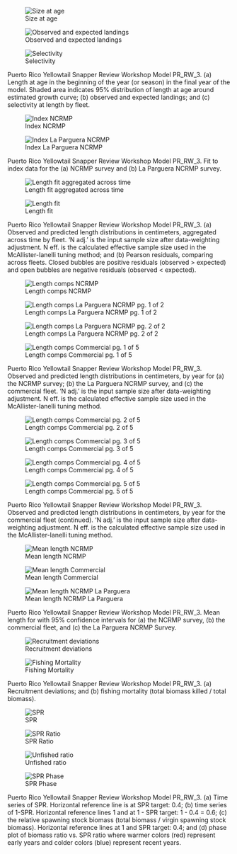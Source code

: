 ::: {#fig-PR_RW_3-group1 layout-ncol="2"}
![Size at age](/Scenarios/PR_RW_3/plots/bio1_sizeatage.png)

![Observed and expected landings](/Scenarios/PR_RW_3/plots/catch3_observed_and_expected_landings_(if_different).png)

![Selectivity](/Scenarios/PR_RW_3/plots/sel01_multiple_fleets_length1.png)

Puerto Rico Yellowtail Snapper Review Workshop Model PR_RW_3. (a) Length at age in the beginning of the year (or season) in the final year of the model. Shaded area indicates 95% distribution of length at age around estimated growth curve; (b) observed and expected landings; and (c) selectivity at length by fleet.
:::

::: {#fig-PR_RW_3-group2 layout-ncol="2"}
![Index NCRMP](/Scenarios/PR_RW_3/plots/index2_cpuefit_NCRMP.png)

![Index La Parguera NCRMP](/Scenarios/PR_RW_3/plots/index2_cpuefit_NCRMP_LAP.png)

Puerto Rico Yellowtail Snapper Review Workshop Model PR_RW_3. Fit to index data for the (a) NCRMP survey and (b) La Parguera NCRMP survey.  
:::

::: {#fig-PR_RW_3-group3 layout-ncol="2"}
![Length fit aggregated across time](/Scenarios/PR_RW_3/plots/comp_lenfit__aggregated_across_time.png)

![Length fit](/Scenarios/PR_RW_3/plots/comp_lenfit__multi-fleet_comparison.png)


Puerto Rico Yellowtail Snapper Review Workshop Model PR_RW_3. (a) Observed and predicted length distributions in centimeters, aggregated across time by fleet. 'N adj.' is the input sample size after data-weighting adjustment. N eff. is the calculated effective sample size used in the McAllister-Ianelli tuning method; and (b) Pearson residuals, comparing across fleets. Closed bubbles are positive residuals (observed > expected) and open bubbles are negative residuals (observed < expected).
:::

::: {#fig-PR_RW_3-group4 layout-ncol="2"}
![Length comps NCRMP](/Scenarios/PR_RW_4/plots/comp_lenfit_flt2mkt0.png)

![Length comps La Parguera NCRMP pg. 1 of 2](/Scenarios/PR_RW_3/plots/comp_sizefit_flt3mkt0_page1.png)

![Length comps La Parguera NCRMP pg. 2 of 2](/Scenarios/PR_RW_3/plots/comp_sizefit_flt3mkt0_page2.png)

![Length comps Commercial pg. 1 of 5](/Scenarios/PR_RW_3/plots/comp_lenfit_flt1mkt0_page1.png)

Puerto Rico Yellowtail Snapper Review Workshop Model PR_RW_3. Observed and predicted length distributions in centimeters, by year for (a) the NCRMP survey; (b) the La Parguera NCRMP survey, and (c) the commercial fleet. 'N adj.' is the input sample size after data-weighting adjustment. N eff. is the calculated effective sample size used in the McAllister-Ianelli tuning method.
:::

::: {#fig-PR_RW_3-group5 layout-ncol="2"}
![Length comps Commercial pg. 2 of 5](/Scenarios/PR_RW_3/plots/comp_lenfit_flt1mkt0_page2.png)

![Length comps Commercial pg. 3 of 5](/Scenarios/PR_RW_3/plots/comp_lenfit_flt1mkt0_page3.png)

![Length comps Commercial pg. 4 of 5](/Scenarios/PR_RW_3/plots/comp_lenfit_flt1mkt0_page4.png)

![Length comps Commercial pg. 5 of 5](/Scenarios/PR_RW_3/plots/comp_lenfit_flt1mkt0_page5.png)

Puerto Rico Yellowtail Snapper Review Workshop Model PR_RW_3. Observed and predicted length distributions in centimeters, by year for the commercial fleet (continued). 'N adj.' is the input sample size after data-weighting adjustment. N eff. is the calculated effective sample size used in the McAllister-Ianelli tuning method. 
:::

::: {#fig-PR_RW_3-group6 layout-ncol="2"}
![Mean length NCRMP](/Scenarios/PR_RW_3/plots/comp_lenfit_data_weighting_TA1-8_NCRMP.png)

![Mean length Commercial](/Scenarios/PR_RW_3/plots/comp_lenfit_data_weighting_TA1-8_Commercial.png)

![Mean length NCRMP La Parguera](/Scenarios/PR_RW_3/plots/comp_sizefit_data_weighting_TA1-8_NCRMP_LAP.png)

Puerto Rico Yellowtail Snapper Review Workshop Model PR_RW_3. Mean length for with 95% confidence intervals for (a) the NCRMP survey, (b) the commercial fleet, and (c) the La Parguera NCRMP Survey.
:::

::: {#fig-PR_RW_3-group7 layout-ncol="2"}
![Recruitment deviations](/Scenarios/PR_RW_3/plots/recdevs1_points.png)

![Fishing Mortality](/Scenarios/PR_RW_3/plots/ts_summaryF.png)

Puerto Rico Yellowtail Snapper Review Workshop Model PR_RW_3. (a) Recruitment deviations; and (b) fishing mortality (total biomass killed / total biomass).
:::

::: {#fig-PR_RW_3-group9 layout-ncol="2"}
![SPR](/Scenarios/PR_RW_3/plots/SPR1_series.png)

![SPR Ratio](/Scenarios/PR_RW_3/plots/SPR3_ratiointerval.png)

![Unfished ratio](/Scenarios/PR_RW_3/plots/ts9_Fraction_of_unfished_spawning_output.png)

![SPR Phase](/Scenarios/PR_RW_3/plots/SPR4_phase.png)

Puerto Rico Yellowtail Snapper Review Workshop Model PR_RW_3. (a) Time series of SPR. Horizontal reference line is at SPR target: 0.4; (b) time series of 1-SPR. Horizontal reference lines 1 and at 1 - SPR target: 1 - 0.4 = 0.6; (c) the relative spawning stock biomass (total biomass / virgin spawning stock biomass). Horizontal reference lines at 1 and SPR target: 0.4; and (d) phase plot of biomass ratio vs. SPR ratio where warmer colors (red) represent early years and colder colors (blue) represent recent years.
:::
